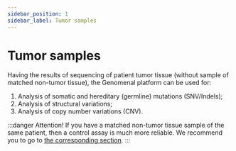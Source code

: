 ```yaml
---
sidebar_position: 1
sidebar_label: Tumor samples
---
```


# Tumor samples

Having the results of sequencing of patient tumor tissue (without sample of matched non-tumor tissue), the Genomenal platform can be used for:
1. Analysis of somatic and hereditary (germline) mutations (SNV/Indels);
2. Analysis of structural variations;
3. Analysis of copy number variations (CNV).


<SectionDef sample_type="tumor tissue sample(s) (without normal sample)" />

:::danger Attention!
If you have a matched non-tumor tissue sample of the same patient, then a control assay is much more reliable. We recommend you to go to [the corresponding section](/uploading-samples/tumor-normal/TN-sample).
:::
